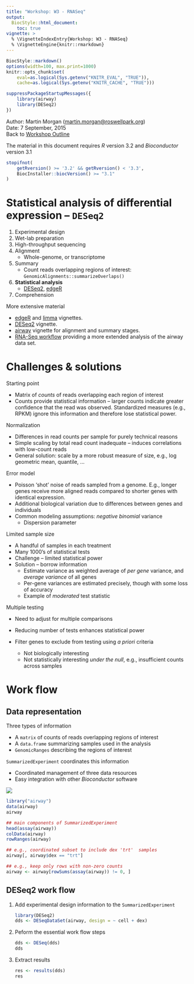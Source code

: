 ```yaml
---
title: "Workshop: W3 - RNASeq"
output:
  BiocStyle::html_document:
    toc: true
vignette: >
  % \VignetteIndexEntry{Workshop: W3 - RNASeq}
  % \VignetteEngine{knitr::rmarkdown}
---
```


```r
BiocStyle::markdown()
options(width=100, max.print=1000)
knitr::opts_chunk$set(
    eval=as.logical(Sys.getenv("KNITR_EVAL", "TRUE")),
    cache=as.logical(Sys.getenv("KNITR_CACHE", "TRUE")))
```

```r
suppressPackageStartupMessages({
    library(airway)
    library(DESeq2)
})
```

Author: Martin Morgan (<a
  href="mailto:martin.morgan@roswellpark.org">martin.morgan@roswellpark.org</a>)<br/ >
Date: 7 September, 2015<br />
Back to [Workshop Outline](Developer-Meeting-Workshop.html)<br />

The material in this document requires _R_ version 3.2 and
_Bioconductor_ version 3.1

```r
stopifnot(
    getRversion() >= '3.2' && getRversion() < '3.3',
    BiocInstaller::biocVersion() >= "3.1"
)
```

# Statistical analysis of differential expression -- `DESeq2`

1. Experimental design
2. Wet-lab preparation
3. High-throughput sequencing
4. Alignment
    - Whole-genome, or transcriptome
5. Summary
    - Count reads overlapping regions of interest:
      `GenomicAlignments::summarizeOverlaps()`
6. **Statistical analysis**
    - [DESeq2][], [edgeR][]
7. Comprehension

More extensive material

- [edgeR][] and [limma][] vignettes.
- [DESeq2][] vignette.
- [airway][] vignette for alignment and summary stages.
- [RNA-Seq workflow](http://bioconductor.org/help/workflows/rnaseqGene/)
  providing a more extended analysis of the airway data set.

# Challenges & solutions

Starting point

- Matrix of _counts_ of reads overlapping each region of interest
- Counts provide statistical information -- larger counts indicate
  greater confidence that the read was observed. Standardized measures
  (e.g., RPKM) ignore this information and therefore lose statistical
  power.

Normalization

- Differences in read counts per sample for purely technical reasons
- Simple scaling by total read count inadequate -- induces
  correlations with low-count reads
- General solution: scale by a more robust measure of size, e.g., log
  geometric mean, quantile, ...

Error model

- Poisson 'shot' noise of reads sampled from a genome. E.g., longer
  genes receive more aligned reads compared to shorter genes with
  identical expression.
- Additional biological variation due to differences between genes and
  individuals
- Common modeling assumptions: _negative binomial_ variance
    - Dispersion parameter

Limited sample size

- A handful of samples in each treatment
- Many 1000's of statistical tests
- Challenge -- limited statistical power
- Solution -- borrow information
    - Estimate variance as weighted average of _per gene_ variance,
      and _average variance_ of all genes
    - Per-gene variances are estimated precisely, though with some
      loss of accuracy
    - Example of _moderated_ test statistic

Multiple testing

- Need to adjust for multiple comparisons
- Reducing number of tests enhances statistical power
- Filter genes to exclude from testing using _a priori_ criteria

    - Not biologically interesting
    - Not statistically interesting _under the null_, e.g.,
      insufficient counts across samples

# Work flow

## Data representation

Three types of information

- A `matrix` of counts of reads overlapping regions of interest
- A `data.frame` summarizing samples used in the analysis
- `GenomicRanges` describing the regions of interest

`SummarizedExperiment` coordinates this information

- Coordinated management of three data resources
- Easy integration with other _Bioconductor_ software

![](our_figures/SE_Description.png)

```r
library("airway")
data(airway)
airway

## main components of SummarizedExperiment
head(assay(airway))
colData(airway)
rowRanges(airway)

## e.g., coordinated subset to include dex 'trt'  samples
airway[, airway$dex == "trt"]

## e.g., keep only rows with non-zero counts
airway <- airway[rowSums(assay(airway)) != 0, ]
```

## DESeq2 work flow

1. Add experimental design information to the `SummarizedExperiment`

    ```r
    library(DESeq2)
    dds <- DESeqDataSet(airway, design = ~ cell + dex)
    ```

2. Peform the essential work flow steps

    ```r
    dds <- DESeq(dds)
    dds
    ```

3. Extract results

    ```r
    res <- results(dds)
    res
    ```

[DESeq2]: http://bioconductor.org/packages/DESeq2
[limma]: http://bioconductor.org/packages/limma
[edgeR]: http://bioconductor.org/packages/edgeR
[airway]: http://bioconductor.org/packages/airway